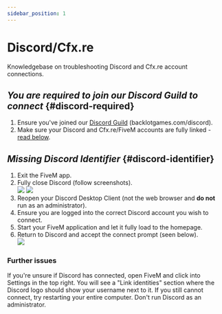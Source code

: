 ```yaml
---
sidebar_position: 1
---
```



# Discord/Cfx.re

<head>
  <title>Backlot - Docs</title>
</head>

Knowledgebase on troubleshooting Discord and Cfx.re account connections.

## _You are required to join our Discord Guild to connect_ {#discord-required}

1. Ensure you've joined our [Discord Guild](https://backlotgames.com/discord) (backlotgames.com/discord).
2. Make sure your Discord and Cfx.re/FiveM accounts are fully linked - [read below](#discord-identifier).

## _Missing Discord Identifier_ {#discord-identifier}

1. Exit the FiveM app.
2. Fully close Discord (follow screenshots).
   <br />
   <img class="closeDiscord" src={closeDiscordOne} />
   <img class="closeDiscord" src={closeDiscordTwo} />
3. Reopen your Discord Desktop Client (not the web browser and **do not** run as an administrator).
4. Ensure you are logged into the correct Discord account you wish to connect.
5. Start your FiveM application and let it fully load to the homepage.
6. Return to Discord and accept the connect prompt (seen below).
   <br />
   <img class="authorizeDiscord" src={authorizeDiscord} />

### Further issues

If you're unsure if Discord has connected, open FiveM and click into Settings in the top right. You will see a "Link identities" section where the Discord logo should show your username next to it. If you still cannot connect, try restarting your entire computer. Don't run Discord as an administrator.

